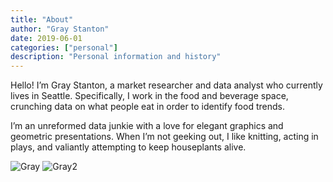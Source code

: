```yaml
---
title: "About"
author: "Gray Stanton"
date: 2019-06-01
categories: ["personal"]
description: "Personal information and history"
---
```


Hello! I'm Gray Stanton, a market researcher and data analyst who currently lives in Seattle. Specifically, I work in the food and beverage space,
crunching data on what people eat in order to identify food trends. 

I'm an unreformed data junkie with a love for elegant graphics and geometric presentations. When I'm not geeking out, I like knitting, 
acting in plays, and valiantly attempting to keep houseplants alive.


![Gray](/images/self_photo2.png)
![Gray2](/images/self_photo.JPG)
